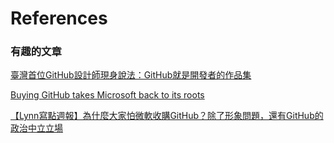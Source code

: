 # References

### 有趣的文章{-}

[臺灣首位GitHub設計師現身說法：GitHub就是開發者的作品集](https://www.ithome.com.tw/news/95284)

[Buying GitHub takes Microsoft back to its roots](https://www.economist.com/business/2018/06/09/buying-github-takes-microsoft-back-to-its-roots)

[【Lynn寫點週報】為什麼大家怕微軟收購GitHub？除了形象問題，還有GitHub的政治中立立場](https://www.inside.com.tw/article/13181-weekly-3)


